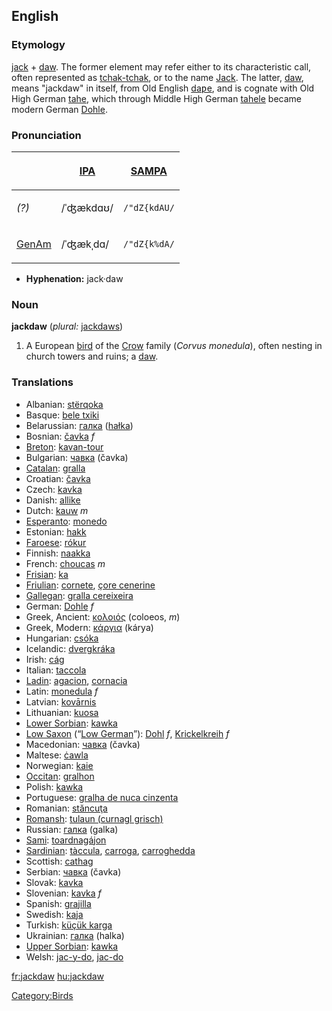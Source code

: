 ==English==
{{Wikipedia}}
===Etymology===
[[jack]] + [[daw]].  The former element may refer either to its characteristic call, often represented as [[tchak-tchak]], or to the name [[Jack]].  The latter, [[daw]], means "jackdaw" in itself, from Old English [[daƿe]], and is cognate with Old High German [[tahe]], which through Middle High German [[tahele]] became modern German [[Dohle]].

===Pronunciation===
{| border=1 cellpadding=5
! !! [[w:IPA|IPA]] !! [[w:SAMPA|SAMPA]]
|-
! ''(?)'' <!-- what dialect is this? -->
| /ˈʤækdɑʊ/ || <tt>/"dZ{kdAU/</tt>
|-
! [[GenAm]]
| /ˈʤækˌdɑ/ || <tt>/"dZ{k%dA/</tt>
|}

*'''Hyphenation:''' jack·daw

=== Noun ===
'''jackdaw''' (''plural:'' [[jackdaws]])

# A European [[bird]] of the [[Crow]] family (''Corvus monedula''), often nesting in church towers and ruins; a [[daw]].
<!-- modified Webster 1913 definition -->

=== Translations ===
*Albanian: [[stërqoka]]
*Basque: [[bele txiki]]
*Belarussian: [[галка]] ([[hałka]])
*Bosnian: [[čavka]] ''f''
*[[Breton]]: [[kavan-tour]]
*Bulgarian: [[чавка]] (čavka)
*[[Catalan]]: [[gralla]]
*Croatian: [[čavka]]
*Czech: [[kavka]]
*Danish: [[allike]]
*Dutch: [[kauw]] ''m''
*[[Esperanto]]: [[monedo]]
*Estonian: [[hakk]]
*[[Faroese]]: [[rókur]]
*Finnish: [[naakka]]
*French: [[choucas]] ''m''
*[[Frisian]]: [[ka]]
*[[Friulian]]: [[cornete]], [[çore cenerine]]
*[[Gallegan]]: [[gralla cereixeira]]
*German: [[Dohle]] ''f''
*Greek, Ancient: [[κολοιός]] (coloeos, ''m'')
*Greek, Modern: [[κάργια]] (kárya)
*Hungarian: [[csóka]]
*Icelandic: [[dvergkráka]]
*Irish: [[cág]]
*Italian: [[taccola]] '' ''
*[[Ladin]]: [[agacion]], [[cornacia]]
*Latin: [[monedula]] ''f''
*Latvian: [[kovārnis]]
*Lithuanian: [[kuosa]]
*[[Lower Sorbian]]: [[kawka]]
*[[Low Saxon]] (“[[Low German]]”): [[Dohl]] ''f'', [[Krickelkreih]] ''f''
*Macedonian: [[чавка]] (čavka)
*Maltese: [[ċawla]]
*Norwegian: [[kaie]]
*[[Occitan]]: [[gralhon]]
*Polish: [[kawka]] '' ''
*Portuguese: [[gralha de nuca cinzenta]]
*Romanian: [[stăncuţa]]
*[[Romansh]]: [[tulaun (curnagl grisch)]]
*Russian: [[галка]] (galka) '' ''
*[[Sami]]: [[toardnagájon]]
*[[Sardinian]]: [[tàccula]], [[carroga]], [[carroghedda]]
*Scottish: [[cathag]]
*Serbian: [[чавка]] (čavka)
*Slovak: [[kavka]]
*Slovenian: [[kavka]] ''f''
*Spanish: [[grajilla]] '' ''
*Swedish: [[kaja]]
*Turkish: [[küçük karga]]
*Ukrainian: [[галка]] (halka)
*[[Upper Sorbian]]: [[kawka]]
*Welsh: [[jac-y-do]], [[jac-do]]


[[Category:Birds]]

[[fr:jackdaw]]
[[hu:jackdaw]]